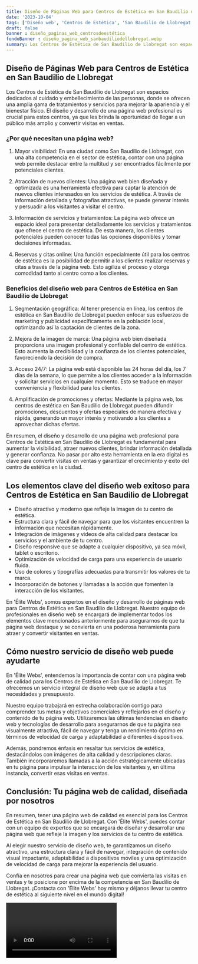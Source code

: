 ```yaml
---
title: Diseño de Páginas Web para Centros de Estética en San Baudilio de Llobregat
date: '2023-10-04'
tags: ['Diseño web', 'Centros de Estética', 'San Baudilio de Llobregat']
draft: false
banner : diseño_paginas_web_centrosdeestética
fondoBanner : diseño_pagina_web_sanbaudiliodellobregat.webp
summary: Los Centros de Estética de San Baudilio de Llobregat son espacios dedicados al cuidado y embellecimiento de las personas, donde se ofrecen una amplia gama de tratamientos y servicios para mejorar la apariencia y el bienestar físico. El diseño y desarrollo de una página web profesional es crucial para estos centros, ya que les brinda la oportunidad de llegar a un público más amplio y convertir visitas en ventas.
---
```


## Diseño de Páginas Web para Centros de Estética en San Baudilio de Llobregat

Los Centros de Estética de San Baudilio de Llobregat son espacios dedicados al cuidado y embellecimiento de las personas, donde se ofrecen una amplia gama de tratamientos y servicios para mejorar la apariencia y el bienestar físico. El diseño y desarrollo de una página web profesional es crucial para estos centros, ya que les brinda la oportunidad de llegar a un público más amplio y convertir visitas en ventas.

### ¿Por qué necesitan una página web?

1. Mayor visibilidad: En una ciudad como San Baudilio de Llobregat, con una alta competencia en el sector de estética, contar con una página web permite destacar entre la multitud y ser encontrados fácilmente por potenciales clientes.

2. Atracción de nuevos clientes: Una página web bien diseñada y optimizada es una herramienta efectiva para captar la atención de nuevos clientes interesados en los servicios de estética. A través de información detallada y fotografías atractivas, se puede generar interés y persuadir a los visitantes a visitar el centro.

3. Información de servicios y tratamientos: La página web ofrece un espacio ideal para presentar detalladamente los servicios y tratamientos que ofrece el centro de estética. De esta manera, los clientes potenciales pueden conocer todas las opciones disponibles y tomar decisiones informadas.

4. Reservas y citas online: Una función especialmente útil para los centros de estética es la posibilidad de permitir a los clientes realizar reservas y citas a través de la página web. Esto agiliza el proceso y otorga comodidad tanto al centro como a los clientes.

### Beneficios del diseño web para Centros de Estética en San Baudilio de Llobregat

1. Segmentación geográfica: Al tener presencia en línea, los centros de estética en San Baudilio de Llobregat pueden enfocar sus esfuerzos de marketing y publicidad específicamente en la población local, optimizando así la captación de clientes de la zona.

2. Mejora de la imagen de marca: Una página web bien diseñada proporciona una imagen profesional y confiable del centro de estética. Esto aumenta la credibilidad y la confianza de los clientes potenciales, favoreciendo la decisión de compra.

3. Acceso 24/7: La página web está disponible las 24 horas del día, los 7 días de la semana, lo que permite a los clientes acceder a la información y solicitar servicios en cualquier momento. Esto se traduce en mayor conveniencia y flexibilidad para los clientes.

4. Amplificación de promociones y ofertas: Mediante la página web, los centros de estética en San Baudilio de Llobregat pueden difundir promociones, descuentos y ofertas especiales de manera efectiva y rápida, generando un mayor interés y motivando a los clientes a aprovechar dichas ofertas.

En resumen, el diseño y desarrollo de una página web profesional para Centros de Estética en San Baudilio de Llobregat es fundamental para aumentar la visibilidad, atraer nuevos clientes, brindar información detallada y generar confianza. No pasar por alto esta herramienta en la era digital es clave para convertir visitas en ventas y garantizar el crecimiento y éxito del centro de estética en la ciudad.

<GifSeo />

<Cta />

## Los elementos clave del diseño web exitoso para Centros de Estética en San Baudilio de Llobregat

- Diseño atractivo y moderno que refleje la imagen de tu centro de estética.
- Estructura clara y fácil de navegar para que los visitantes encuentren la información que necesitan rápidamente.
- Integración de imágenes y videos de alta calidad para destacar los servicios y el ambiente de tu centro.
- Diseño responsive que se adapte a cualquier dispositivo, ya sea móvil, tablet o escritorio.
- Optimización de velocidad de carga para una experiencia de usuario fluida.
- Uso de colores y tipografías adecuadas para transmitir los valores de tu marca.
- Incorporación de botones y llamadas a la acción que fomenten la interacción de los visitantes.

En 'Élite Webs', somos expertos en el diseño y desarrollo de páginas web para Centros de Estética en San Baudilio de Llobregat. Nuestro equipo de profesionales en diseño web se encargará de implementar todos los elementos clave mencionados anteriormente para asegurarnos de que tu página web destaque y se convierta en una poderosa herramienta para atraer y convertir visitantes en ventas.

## Cómo nuestro servicio de diseño web puede ayudarte

En 'Élite Webs', entendemos la importancia de contar con una página web de calidad para los Centros de Estética en San Baudilio de Llobregat. Te ofrecemos un servicio integral de diseño web que se adapta a tus necesidades y presupuesto.

Nuestro equipo trabajará en estrecha colaboración contigo para comprender tus metas y objetivos comerciales y reflejarlos en el diseño y contenido de tu página web. Utilizaremos las últimas tendencias en diseño web y tecnologías de desarrollo para asegurarnos de que tu página sea visualmente atractiva, fácil de navegar y tenga un rendimiento óptimo en términos de velocidad de carga y adaptabilidad a diferentes dispositivos.

Además, pondremos énfasis en resaltar tus servicios de estética, destacándolos con imágenes de alta calidad y descripciones claras. También incorporaremos llamadas a la acción estratégicamente ubicadas en tu página para impulsar la interacción de los visitantes y, en última instancia, convertir esas visitas en ventas.

## Conclusión: Tu página web de calidad, diseñada por nosotros

En resumen, tener una página web de calidad es esencial para los Centros de Estética en San Baudilio de Llobregat. Con 'Élite Webs', puedes contar con un equipo de expertos que se encargará de diseñar y desarrollar una página web que refleje la imagen y los servicios de tu centro de estética.

Al elegir nuestro servicio de diseño web, te garantizamos un diseño atractivo, una estructura clara y fácil de navegar, integración de contenido visual impactante, adaptabilidad a dispositivos móviles y una optimización de velocidad de carga para mejorar la experiencia del usuario.

Confía en nosotros para crear una página web que convierta las visitas en ventas y te posicione por encima de la competencia en San Baudilio de Llobregat. ¡Contacta con 'Élite Webs' hoy mismo y déjanos llevar tu centro de estética al siguiente nivel en el mundo digital!

<Video />

<CtaBot job='Centros de Estética' city='San Baudilio de Llobregat'/>

<Gmaps query='San Baudilio de Llobregat+españa+maps' />